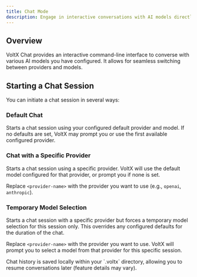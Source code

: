```yaml
---
title: Chat Mode
description: Engage in interactive conversations with AI models directly from your terminal using VoltX Chat.
---
```



## Overview

VoltX Chat provides an interactive command-line interface to converse with various AI models you have configured. It allows for seamless switching between providers and models.

## Starting a Chat Session

You can initiate a chat session in several ways:

### Default Chat

Starts a chat session using your configured default provider and model. If no defaults are set, VoltX may prompt you or use the first available configured provider.

<DynamicCodeBlock lang="bash" code="voltx chat" />

### Chat with a Specific Provider

Starts a chat session using a specific provider. VoltX will use the default model configured for that provider, or prompt you if none is set.

<DynamicCodeBlock lang="bash" code="voltx chat <provider-name>" />

Replace `<provider-name>` with the provider you want to use (e.g., `openai`, `anthropic`).

### Temporary Model Selection

Starts a chat session with a specific provider but forces a temporary model selection for this session only. This overrides any configured defaults for the duration of the chat.

<DynamicCodeBlock lang="bash" code="voltx chat <provider-name> --temp" />

Replace `<provider-name>` with the provider you want to use. VoltX will prompt you to select a model from that provider for this specific session.

<Callout>
	Chat history is saved locally within your `.voltx` directory, allowing you
	to resume conversations later (feature details may vary).
</Callout>
